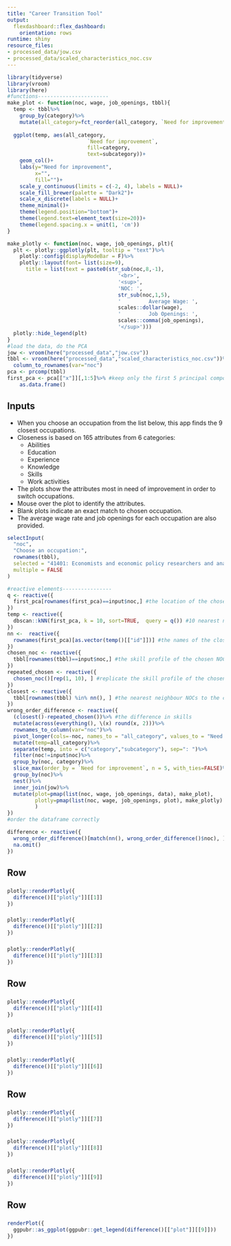 ```yaml
---
title: "Career Transition Tool"
output:
  flexdashboard::flex_dashboard:
    orientation: rows
runtime: shiny
resource_files:
- processed_data/jow.csv
- processed_data/scaled_characteristics_noc.csv
---
```


```r
library(tidyverse)
library(vroom)
library(here)
#functions-----------------------
make_plot <- function(noc, wage, job_openings, tbbl){
  temp <- tbbl%>%
    group_by(category)%>% 
    mutate(all_category=fct_reorder(all_category, `Need for improvement`))
 
  ggplot(temp, aes(all_category, 
                          `Need for improvement`, 
                          fill=category,
                          text=subcategory))+
    geom_col()+
    labs(y="Need for improvement",
         x="",
         fill="")+
    scale_y_continuous(limits = c(-2, 4), labels = NULL)+
    scale_fill_brewer(palette = "Dark2")+
    scale_x_discrete(labels = NULL)+
    theme_minimal()+ 
    theme(legend.position="bottom")+ 
    theme(legend.text=element_text(size=20))+
    theme(legend.spacing.x = unit(1, 'cm'))
}

make_plotly <- function(noc, wage, job_openings, plt){ 
  plt <- plotly::ggplotly(plt, tooltip = "text")%>% 
    plotly::config(displayModeBar = F)%>%
    plotly::layout(font= list(size=9),
      title = list(text = paste0(str_sub(noc,8,-1),
                                    '<br>',
                                    '<sup>',
                                    'NOC: ',
                                    str_sub(noc,1,5),
                                    '         Average Wage: ',
                                    scales::dollar(wage),
                                    '         Job Openings: ',
                                    scales::comma(job_openings),
                                    '</sup>')))
  plotly::hide_legend(plt)
}
#load the data, do the PCA
jow <- vroom(here("processed_data","jow.csv"))
tbbl <- vroom(here("processed_data","scaled_characteristics_noc.csv"))%>%
  column_to_rownames(var="noc")
pca <- prcomp(tbbl)
first_pca <- pca[["x"]][,1:5]%>% #keep only the first 5 principal components.
    as.data.frame()
```

Inputs{.sidebar data-width=300}
-------------------------------------

* When you choose an occupation from the list below, this app finds the 9 closest occupations.
* Closeness is based on 165 attributes from 6 categories:
    - Abilities
    - Education
    - Experience
    - Knowledge
    - Skills
    - Work activities 
* The plots show the attributes most in need of improvement in order to switch occupations.
* Mouse over the plot to identify the attributes.
* Blank plots indicate an exact match to chosen occupation.
* The average wage rate and job openings for each occupation are also provided.



```r
selectInput(
  "noc",
  "Choose an occupation:",
  rownames(tbbl),
  selected = "41401: Economists and economic policy researchers and analysts",
  multiple = FALSE
)
```

```r
#reactive elements----------------
q <- reactive({
  first_pca[rownames(first_pca)==input$noc,] #the location of the chosen NOC in 10D space.
})
temp <- reactive({
  dbscan::kNN(first_pca, k = 10, sort=TRUE,  query = q()) #10 nearest neighbors to query (own NOC included)
})
nn <-  reactive({
  rownames(first_pca)[as.vector(temp()[["id"]])] #the names of the closest occupations
})
chosen_noc <- reactive({
  tbbl[rownames(tbbl)==input$noc,] #the skill profile of the chosen NOC (35D)
})
repeated_chosen <- reactive({
  chosen_noc()[rep(1, 10), ] #replicate the skill profile of the chosen NOC
})
closest <- reactive({
  tbbl[rownames(tbbl) %in% nn(), ] #the nearest neighbour NOCs to the chosen NOC
})
wrong_order_difference <- reactive({
  (closest()-repeated_chosen())%>% #the difference in skills
  mutate(across(everything(), \(x) round(x, 2)))%>%
  rownames_to_column(var="noc")%>%
  pivot_longer(cols=-noc, names_to = "all_category", values_to = "Need for improvement")%>%
  mutate(temp=all_category)%>%
  separate(temp, into = c("category","subcategory"), sep=": ")%>%
  filter(noc!=input$noc)%>%
  group_by(noc, category)%>%
  slice_max(order_by = `Need for improvement`, n = 5, with_ties=FALSE)%>%
  group_by(noc)%>%
  nest()%>%
  inner_join(jow)%>%
  mutate(plot=pmap(list(noc, wage, job_openings, data), make_plot),
         plotly=pmap(list(noc, wage, job_openings, plot), make_plotly)
         )
})
#order the dataframe correctly

difference <- reactive({
  wrong_order_difference()[match(nn(), wrong_order_difference()$noc), ]%>%
  na.omit()
})
```

Row
-------------------------------------
    
### 
    
```r
plotly::renderPlotly({
  difference()[["plotly"]][[1]]
}) 
```
    
### 

```r
plotly::renderPlotly({
  difference()[["plotly"]][[2]]
})
```


### 
    
```r
plotly::renderPlotly({
  difference()[["plotly"]][[3]]
})
```
 
Row
------------------------------------- 
 
### 

```r
plotly::renderPlotly({
  difference()[["plotly"]][[4]]
})
```

    
### 
    
```r
plotly::renderPlotly({
  difference()[["plotly"]][[5]]
})
```
    
### 

```r
plotly::renderPlotly({
  difference()[["plotly"]][[6]]
})
```

Row
------------------------------------- 
 
### 

```r
plotly::renderPlotly({
  difference()[["plotly"]][[7]]
})
```

    
### 
    
```r
plotly::renderPlotly({
  difference()[["plotly"]][[8]]
})
```
    
### 

```r
plotly::renderPlotly({
  difference()[["plotly"]][[9]]
})
```

Row {data-height=100} 
------------------------------------- 
 
### 

```r
renderPlot({
  ggpubr::as_ggplot(ggpubr::get_legend(difference()[["plot"]][[9]]))
})
```



